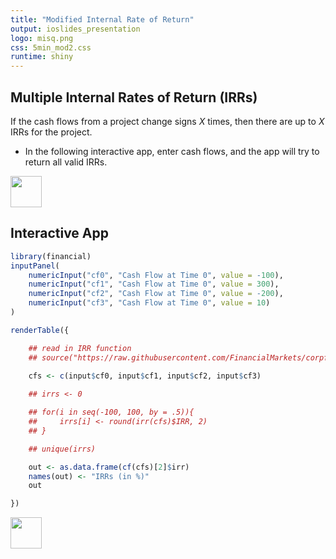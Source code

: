 ```yaml
---
title: "Modified Internal Rate of Return"
output: ioslides_presentation
logo: misq.png
css: 5min_mod2.css
runtime: shiny
---
```


## Multiple Internal Rates of Return (IRRs)

If the cash flows from a project change signs *X* times, then there are up to *X* IRRs for the project.  

-  In the following interactive app, enter cash flows, and the app will try to return all valid IRRs.

<div class="MIfooter"><img src="mi.png" style="height:50px;"></div> 

## Interactive App

```r
library(financial)
inputPanel(
    numericInput("cf0", "Cash Flow at Time 0", value = -100),
    numericInput("cf1", "Cash Flow at Time 0", value = 300),
    numericInput("cf2", "Cash Flow at Time 0", value = -200),
    numericInput("cf3", "Cash Flow at Time 0", value = 10)
)

renderTable({

    ## read in IRR function
    ## source("https://raw.githubusercontent.com/FinancialMarkets/corpfin/master/irr.R")
    
    cfs <- c(input$cf0, input$cf1, input$cf2, input$cf3)

    ## irrs <- 0

    ## for(i in seq(-100, 100, by = .5)){
    ##     irrs[i] <- round(irr(cfs)$IRR, 2)
    ## }

    ## unique(irrs)

    out <- as.data.frame(cf(cfs)[2]$irr)
    names(out) <- "IRRs (in %)"
    out

})
```

<div class="MIfooter"><img src="mi.png" style="height:50px;"></div> 

